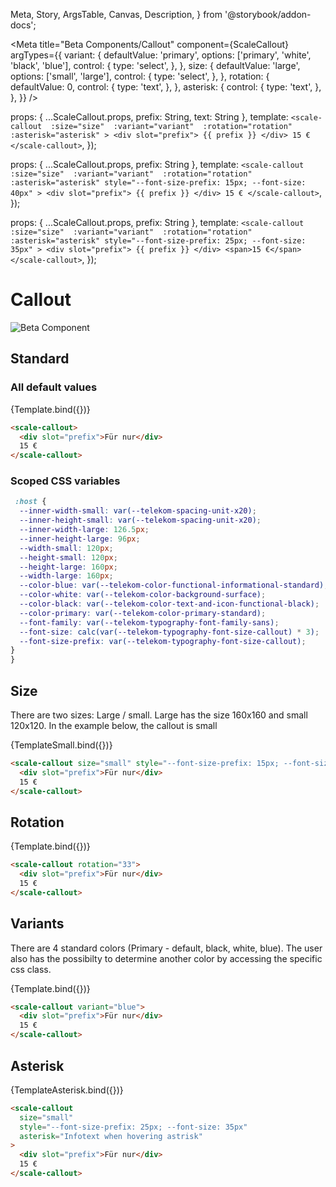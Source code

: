   Meta,
  Story,
  ArgsTable,
  Canvas,
  Description,
} from '@storybook/addon-docs';

<Meta
  title="Beta Components/Callout"
  component={ScaleCallout}
  argTypes={{
    variant: {
      defaultValue: 'primary',
      options: ['primary', 'white', 'black', 'blue'],
      control: {
        type: 'select',
      },
    },
    size: {
      defaultValue: 'large',
      options: ['small', 'large'],
      control: {
        type: 'select',
      },
    },
    rotation: {
      defaultValue: 0,
      control: {
        type: 'text',
      },
    },
    asterisk: {
      control: {
        type: 'text',
      },
    },
  }}
/>

  props: { ...ScaleCallout.props, prefix: String, text: String },
  template: `
    <scale-callout 
      :size="size" 
      :variant="variant" 
      :rotation="rotation" 
      :asterisk="asterisk"
      >
      <div slot="prefix"> {{ prefix }} </div>
      15 €
    </scale-callout>
  `,
});

  props: { ...ScaleCallout.props, prefix: String },
  template: `
    <scale-callout 
      :size="size" 
      :variant="variant" 
      :rotation="rotation" 
      :asterisk="asterisk"
      style="--font-size-prefix: 15px; --font-size: 40px"
      >
      <div slot="prefix"> {{ prefix }} </div>
      15 €
    </scale-callout>
  `,
});

  props: { ...ScaleCallout.props, prefix: String },
  template: `
    <scale-callout 
      :size="size" 
      :variant="variant" 
      :rotation="rotation" 
      :asterisk="asterisk"
      style="--font-size-prefix: 25px; --font-size: 35px"
      >
      <div slot="prefix"> {{ prefix }} </div>
      <span>15 €</span>
    </scale-callout>
  `,
});

<div
  style={{
    display: 'inline-flex',
    alignItems: 'center',
    justifyContent: 'space-between',
    width: '100%',
  }}
>
  <h1>Callout</h1>
  <img src="assets/beta.png" alt="Beta Component" />
</div>

## Standard

### All default values

<Canvas withSource="none">
  <Story
    name="Standard"
    args={{
      prefix: 'Für nur',
    }}
  >
    {Template.bind({})}
  </Story>
</Canvas>

<ArgsTable story="Standard" />

```html
<scale-callout>
  <div slot="prefix">Für nur</div>
  15 €
</scale-callout>
```

### Scoped CSS variables

```css
 :host {
  --inner-width-small: var(--telekom-spacing-unit-x20);
  --inner-height-small: var(--telekom-spacing-unit-x20);
  --inner-width-large: 126.5px;
  --inner-height-large: 96px;
  --width-small: 120px;
  --height-small: 120px;
  --height-large: 160px;
  --width-large: 160px;
  --color-blue: var(--telekom-color-functional-informational-standard);
  --color-white: var(--telekom-color-background-surface);
  --color-black: var(--telekom-color-text-and-icon-functional-black);
  --color-primary: var(--telekom-color-primary-standard);
  --font-family: var(--telekom-typography-font-family-sans);
  --font-size: calc(var(--telekom-typography-font-size-callout) * 3);
  --font-size-prefix: var(--telekom-typography-font-size-callout);
}
}
```

## Size

There are two sizes:
Large / small. Large has the size 160x160 and small 120x120. In the example below, the callout is small

<Canvas withSource="none">
  <Story
    name="Size"
    args={{
      prefix: 'Für nur',
      size: 'small',
    }}
  >
    {TemplateSmall.bind({})}
  </Story>
</Canvas>

```html
<scale-callout size="small" style="--font-size-prefix: 15px; --font-size: 40px">
  <div slot="prefix">Für nur</div>
  15 €
</scale-callout>
```

## Rotation

<Canvas withSource="none">
  <Story
    name="Rotation"
    args={{
      prefix: 'Für nur',
      rotation: 33,
    }}
  >
    {Template.bind({})}
  </Story>
</Canvas>

```html
<scale-callout rotation="33">
  <div slot="prefix">Für nur</div>
  15 €
</scale-callout>
```

## Variants

There are 4 standard colors (Primary - default, black, white, blue). The user also has the possibilty to determine another color by accessing the specific css class.

<Canvas withSource="none">
  <Story
    name="Variants"
    args={{
      prefix: 'Für nur',
      variant: 'blue',
    }}
  >
    {Template.bind({})}
  </Story>
</Canvas>

```html
<scale-callout variant="blue">
  <div slot="prefix">Für nur</div>
  15 €
</scale-callout>
```

## Asterisk

<Canvas withSource="none">
  <Story
    name="Asterisk"
    args={{
      prefix: 'Für nur',
      asterisk: 'Infotext when hovering astrisk',
    }}
  >
    {TemplateAsterisk.bind({})}
  </Story>
</Canvas>

```html
<scale-callout
  size="small"
  style="--font-size-prefix: 25px; --font-size: 35px"
  asterisk="Infotext when hovering astrisk"
>
  <div slot="prefix">Für nur</div>
  15 €
</scale-callout>
```
